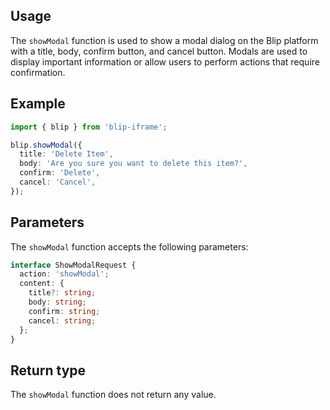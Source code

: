

## Usage

The `showModal` function is used to show a modal dialog on the Blip platform with a title, body, confirm button, and cancel button.
Modals are used to display important information or allow users to perform actions that require confirmation.

## Example

```ts
import { blip } from 'blip-iframe';

blip.showModal({
  title: 'Delete Item',
  body: 'Are you sure you want to delete this item?',
  confirm: 'Delete',
  cancel: 'Cancel',
});
```

## Parameters

The `showModal` function accepts the following parameters:

```ts
interface ShowModalRequest {
  action: 'showModal';
  content: {
    title?: string;
    body: string;
    confirm: string;
    cancel: string;
  };
}
```

## Return type

The `showModal` function does not return any value.
